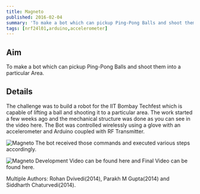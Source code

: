 ```yaml
---
title: Magneto
published: 2016-02-04
summary: 'To make a bot which can pickup Ping-Pong Balls and shoot them into a particular Area.'
tags: [nrf24l01,arduino,accelerometer]
---
```


## Aim
To make a bot which can pickup Ping-Pong Balls and shoot them into a particular Area.


## Details
The challenge was to build a robot for the IIT Bombay Techfest which is capable of lifting a ball and shooting it to a particular area. The work started a few weeks ago and the mechanical structure was done as you can see in the video here. The Bot was controlled wirelessly using a glove with an accelerometer and Arduino coupled with RF Transmitter.

<Image
  src='/static/images/blog/thumbnails/Magneto.png'
  alt='Magneto'
  width='auto'
  height='auto'
/>
The bot received those commands and executed various steps accordingly.

<Image
  src='/static/images/blog/Magneto/1.png'
  alt='Magneto'
  width='auto'
  height='auto'
/>
Development Video can be found here and Final Video can be found here.


<EmbedItem url='https://www.youtube.com/embed/v3P1aPGCspI' />
<EmbedItem url='https://www.youtube.com/embed/4I58VreoLU4' />
Multiple Authors: Rohan Dvivedi(2014), Parakh M Gupta(2014) and Siddharth Chaturvedi(2014).
